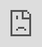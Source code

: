# Work with Stress and Resilience

## Overview {.unnumbered}

In Unit 5, both stress and resilience will be explored in detail. While these may appear to be distinct topics, they are deeply interconnected. Stress is an inevitable part of life, arising from various external and internal pressures, while resilience is the capacity to adapt and bounce back from these challenges. The relationship between the two is significant: the more resilient we become, the better we are at managing stress. Although stress will always exist, a resilient individual can approach it differently, viewing obstacles as opportunities for growth rather than insurmountable difficulties.
Resilience doesn’t eliminate stress, but it transforms the way we interact with it. With greater resilience, stressful situations are less likely to overwhelm us, and we develop healthier coping mechanisms. Instead of being paralyzed or drained by stress, resilience empowers us to stay grounded, think clearly, and respond effectively. Through building resilience, we gain the tools to reduce the impact of stress on our emotional, mental, and even physical well-being. In other words, by strengthening our resilience, we can significantly alter our experience of stress, making it less of a burden and more of a manageable part of our personal and professional lives.

### Topics {.unnumbered}

This unit is divided into the following topics:

1. Stress and Resilience
2. The development of stress/resilience
3. Therapy room strategies for dealing with stress and resilience

### Unit Learning Outcomes {.unnumbered}

When you have completed this unit, you will be able to:

- Identify some of the major researchers in the field of resilience and stress
- Demonstrate and practice what wellness and thriving could look like
- Describe what the brain looks like under stress and how resilience is built
- Conceptualize a case dealing with stress and resilience
- Practice the skill of validation as outlined in EFFT
- Develop a preliminary treatment plan and know where to find resources and further specialized training

### Learning Activities {.unnumbered}

Here is a list of learning activities that will benefit you in completing this unit. You may find it useful for planning your work.

::: {.learning-activity}

1. Watch and Read: The “Fathers of Stress and Resilience”
2. Read: The Meaning of Stress - Chapter 1 - PDF
3. Reflect: Stress
4. Watch: What is resilience?
5. Watch: Daniel Siegel Clips - Empathy and Resilience
6. Read: Stress Management and Prevention - Chapter 2
7. Watch: An Illustration
8. Read: Gordon Neufeld Institute
9. Watch: The Power of Vulnerability - Brené Brown
10. Watch: Dan Siegel on Neurobiology & Resilience
11. Read: Case Study

*Note:* Working through course activities will help you to meet the learning outcomes and successfully complete your assessments.

:::

### Assessment {.unnumbered} 

Please see the Assessment section in Moodle for assignment details.

### Resources {.unnumbered}

Here are the resources you will need to complete this unit.

- Other online resources will be provided in the unit.

## Stress and Resilience

Stress and its manifestation in the body are the topics we explore in Unit 5. As research shows, experiencing stress is detrimental to our bodies and our health in general. It is therefore very important to develop and expand our resilience in order to properly handle and interact with stress.

In the same manner as in previous units, I would like to acknowledge and hear from those who have contributed to the field of stress and resilience research. Although the scope of research has expanded since then, it is important to recall where we began.

### Activity: Video and Reading | The "Fathers of Stress and Resilience"

::: {.learning-activity}

**Dr. Hans Seyle**

In the world of stress management, Hans Selye is widely acknowledged as the "father of the field." As such, he is a Canadian resource for the rest of the world. Over 1700 scholarly papers and 39 books have been published since Dr. Selye published the first scientific paper to identify and define "stress" in 1936. His work was cited in more than 362,000 scientific papers and in countless popular magazine articles, in nearly every major language and in every country in the world at the time of his death in late 1982. There is no doubt that he is the most frequently cited author on stress issues in the world. Throughout a period of exposure to a nonspecific demand, Selye proposed that stress remains present in the individual's body. Among his distinctions, he called the cumulative effects of chronically applied stressors 'general adaptation syndrome,' also known as Selye's syndrome in the literature.

Dr. Selye is one of the founders of the Canadian Institute of Stress. You may wish to spend a few minutes exploring the following website: <https://stresscanada.org/>

To learn more about one of Dr. Hans Selye's major contributions to stress research, please watch the following video. Please note that the video is 4:01 minutes long.

<div class="video-container">

{{< video https://www.youtube-nocookie.com/embed/9FdmxfXrygA >}}

</div>

**Questions to Consider**

After viewing the video, consider the following questions and use them as a tool to help you process the information.

1. What is General Adaptation Syndrome?
2. What is it better described as?
3. What is the HPA? How can it weaken?

**Norman Garmezy**

The resilience theory is regarded as the brainchild of Norman Garmezy, the ‘father’ of resilience theory. In addition to his work in developmental psychopathology, he was a professor of psychology. Garmezy held positions at Duke University (1950–1961) and the Institute of Child Development at the University of Minnesota (1961–1989) after receiving his doctorate from the University of Iowa in 1950. It was his early work that focused on schizophrenia etiology, but his later work focuses on child development risks, resilience, stress, and coping. We will spend some time getting to know his research, even though there have been more advances since his discoveries in the 1980s and 1990s.

We will be reading from Ann Masten’s book, [Ordinary Magic](assets/u5/Ordinary_Magic_Introduction.pdf){target="_blank"}.

Ann Masten is a prominent resilience researcher and professor of child development at the University of Minnesota. She is widely recognized for her work on resilience in children and how they thrive despite adversity. In her book Ordinary Magic, Masten explores the concept of resilience, arguing that it is not a rare, extraordinary trait but a common capacity that arises from ordinary human resources like supportive relationships, problem-solving skills, and community support. The book highlights the power of everyday systems that foster resilience in individuals facing challenges. Masten studied under Garmezy and take note of when he is mentioned.

**Questions to Consider**

After reading the chapter, consider the following questions and use them as a tool to help you process the information.

1. What historic event were the key individuals who initiated studies on resilience in children a part of?
2. What are the four waves of resilience science?
3. What was the biggest surprise that emerged from the study of children who overcome adversity?
4. What does the word resilience mean?
5. What two kinds of evaluation are required to identify resilience in a persons life?
6. What are some examples of risk factors?

:::

### Activity: Reading | The Meaning of Stress - Chapter 1 - PDF

::: {.learning-activity}

To begin our conversation on stress and its meaning, please read the pdf file that you can find here.

[Stress Management And Prevention-Ch 1.pdf](assets/u5/Stress_Management_And_Prevention_Ch_1.pdf){target="_blank"}

This chapter's Key Questions will be used as our Questions to consider section. Reading these ahead of time will assist you in guiding your reading.

::: {.note icon="true"}

Note that the learning activities in this course are ungraded, unless specified. They are designed to help you succeed in your assessments in this course, so you are strongly encouraged to complete them.

:::

**Questions to Consider**

After the reading, consider the following questions and use them as a tool to help you process the information.

1. What are the different ways that stress can be defined and conceptualized?
2. What are the different ways that people respond to adversity in their lives?
3. Stress is ordinarily thought of as a fairly negative state, something to be avoided whenever possible. But how can stress be highly functional and operate as a survival mechanism
4. What is the general adaptation syndrome (GAS) and how does it function during times of stress?
5. What is the primary goal of stress management? Can such a program completely eliminate stress?
6. What are major sources of stress and how are they recognized?
7. How do you interpret the following statement: “Stress is not what exists on the outside, but how you perceive a situation on the inside?

:::

### Activity: Optional Reflection | Stress

::: {.learning-activity}

Consider the following questions and use the tool to save your notes. It is important to note that closing this active browser will not save your responses, so you will need to save/download your document before closing it. The file can be downloaded and worked on on your computer or device.

<iframe src="https://create.twu.ca/h5p/wp-admin/admin-ajax.php?action=h5p_embed&id=489" width="853" height="252" frameborder="0" allowfullscreen="allowfullscreen" title="Stress"></iframe>

:::

### Activity: Video | What is resilience?

::: {.learning-activity}

Different perspectives and points of view can be taken into account when discussing resilience. For an overview/introduction to resilience, watch the following YouTube video. Please consider that this video is 2.29 minutes long.  

<div class="video-container">

{{< video https://www.youtube-nocookie.com/embed/1r8hj72bfGo >}}

</div>

:::

### Activity: Videos | Daniel Siegel Clips - Empathy and Resilience

::: {.learning-activity}

The researcher Daniel Siegel is well known for his theory of interpersonal neurobiology, which explains how the brain, mind, and body are interconnected. Throughout his speech, he emphasizes the importance of resilience. As opposed to reading some of his books and articles, we will view some of his YouTube talks.

**Building Resilience**

<div class="video-container">

{{< video https://www.youtube-nocookie.com/embed/RkC8hx-_k3Y >}}

</div>

**Questions to Consider**

After the video, consider the following questions and use them as tools to help you process the information.

1. What are the 5 states of empathy?
2. What does compassion build on?
3. What are the two states of the brain that Daniel Siegel describes?
4. What is the metaphor that Daniel Siegel uses about the importance of awareness with resiliency?

**The Opportunity to Build the Circuits of Kindness and Resilience**

This next clip focuses on building resilience as parents with their children.

<div class="video-container">

{{< video https://www.youtube-nocookie.com/embed/0XG8uOWEBbc >}}

</div>

**Questions to Consider**

After the video, consider the following questions and use them as tools to help you process the information.

1. When are the first circuits of kindness and resilience growing?
2. What moments does Daniel Siegel encourage us to reframe?
3. How do you see this clip by Daniel Siegel as related to what EFFT explores?
4. What is the opportunity to build kindness and resilience that he talks about?

:::

## Stress and Resilience

The purpose of this section is to discuss how and why stress occurs, and how we can enhance our resilience to minimize stress; that is, as Daniel Siegel explains, by increasing our awareness, we will be able to handle things with less impact when they occur; despite the fact that they may still affect us, they will not have the same negative impact.

### Activity: Read | Stress Management and Prevention - Chapter 2

::: {.learning-activity}

In this chapter, we will examine how stress manifests in the body and how our body responds to stress. We should note that this is a continuation or a parallel from our previous learning about trauma. You are not expected to memorize all of the details or remember all of the parts of the body. This article is intended to give you a general understanding of how stress affects the body and how it can manifest itself.

Read p.30 to end of chapter. Please pay particular attention to pages 36-37 and observe how they are aligned with our understanding of EFFT. The Questions to consider section will be based on the Key Questions in the chapter. By reading these ahead of time, you will be able to guide your reading.

[Stress Management and Prevention - ch 2.pdf](assets/u5/Stress_Management_And_Prevention_Ch_2.pdf){target="_blank"}

**Questions to Consider**

Consider the following questions and use them as tools to help you process the information.

1. Why is it important to study the physiological basis of stress responses?
2. How can you apply what you learned in this chapter to understand better why people struggle so much in their lives?
3. How can studying the physiology of stress assist you in making sense of your own stress reactions, as well as those you witness in others?
4. How do chronic stress and anxiety affect the various systems in the body?
5. How do the nervous and endocrine systems work together to coordinate the body’s responses to stress?
6. How do the sympathetic and parasympathetic nervous systems work in concert to control physiological stress responses?
7. What are the body’s sequential steps in responding to perceived threats?
8. How is the immune system affected by chronic stress?
9. What are the risk factors associated with heart disease and other chronic health conditions?
10. How is sexual functioning affected by chronic or acute stress?
11. What are some ways that stress is helpful?

:::

### Activity: Video | An Illustration

::: {.learning-activity}

This clip with Dr. Gabor Maté on *The Connection Between Stress and Disease* illustrates how the body and the brain are connected and how stress manifests itself in the body. For the sake of time, let's watch this clip to get an idea of the book's content.

[Dr. Gabor Maté on The Connection Between Stress and Disease](https://www.youtube.com/watch?v=ajo3xkhTbfo&t=1861s){target="_blank"}

**Questions to Consider**

After the video, consider the following questions to help guide your learning.

1. Who is the illustration about at the beginning of the clip? At what age did she die?
2. What does he mean by responsibility?
3. What does Gabor describe we have to do in order to maintain an attachment relationship? When does illness come along?

:::

### Activity: Read | Gordon Neufeld Institute

::: {.learning-activity}

You may find the following article on Gordon Neufeld's website, the Neufeld Institute, helpful in understanding how resilience develops and how it can be fostered. The work of Gordon Neufeld in the area of parenting and family work has made him an internationally recognized researcher.

[https://neufeldinstitute.org/resilience-embracing-the-emotional-journey/](https://neufeldinstitute.org/resilience-embracing-the-emotional-journey/){target="_blank"}

**Questions to Consider**

After the reading, consider the following questions and use them as a tool to help you process the information.

1. How does Gordon Neufeld describe resilience?
2. What is the difference between true resilience and false resilience?
3. What happens when we are overloaded?
4. Finish this quote, “We already have inside of us the ingredients to allow healing to occur, we just need…”

:::

## Strategies for Dealing with Stress and Resilience

Being resilient means overcoming setbacks and challenges, such as losing a job, facing illness, experiencing a disaster, or grieving a loved one. These stressful events can lead people to unhealthy coping mechanisms, like substance abuse, eating disorders, or risky behaviors, which can make them feel stuck in their problems or victimized. While resilience doesn’t eliminate difficulties, it helps people look beyond them, find joy in life, and handle stress more effectively.

This is another opportunity for us to continue learning from EFFT. The goal is for you to have a reasonably good understanding of what validation entails by now. During this session, we will develop a validation statement and add a behaviour coaching component.

### Activity: Optional Video | The Power of Vulnerability - Brené Brown

::: {.learning-activity}

Brown has spent the past two decades studying courage, vulnerability, shame, and empathy at the University of Texas at Austin McCombs School of Business. Five of her books are New York Times bestsellers.

Please watch this clip from Brene Brown, who is well known for her work on vulnerability, shame, courage, and their relationship to resilience before starting the EFFT exercises/reading. It is likely that you have heard Brene Brown speak before, but I encourage you to listen to her again and consider how working on shame/vulnerability/courage can also cultivate resilience within you while working in the therapy room. This is her first TED talk that is well known to most people; it captured the attention of the nation.

[Video: The Power of Vulnerability](https://www.ted.com/talks/brene_brown_the_power_of_vulnerability?language=en){target="_blank"}

<div class="video-container">

<iframe src="https://embed.ted.com/talks/brene_brown_the_power_of_vulnerability" width="1024px" height="576px" title="The power of vulnerability" style="position:absolute;left:0;top:0;width:100%;height:100%"  frameborder="0" scrolling="no" allowfullscreen onload="window.parent.postMessage('iframeLoaded', 'https://embed.ted.com')"></iframe>

</div>

**Questions to Consider**

After the video, consider the following question and use it to help you process the information.

1. How does working on alleviating our shame build and foster resilience? Describe the connection

:::

### Activity: Watch | Dan Siegel on Neurobiology & Resilience

::: {.learning-activity}

This short clip by Daniel Siegel discusses how to build resilience and connection by focusing not only on the individual, but on the collective "we."

<div class="video-container">

{{< video https://www.youtube-nocookie.com/embed/Zriw-jShjzY >}}

</div>

:::

### Activity: Case Study

::: {.learning-activity}

Please refer back to the EFFT manual if you need any reminders on emotion coaching or behavior coaching.

---

In regards to stress and resilience specifically, I quote this text from our EFFT Manual:

“There is strong evidence to suggest that emotional intelligence (which includes emotion management, emotion perception, and emotion utilization) moderates the relationship between stress and mental health concerns in adolescents and adults, including depression, hopelessness, and suicidal ideation (Ciarrochi, Deane, & Anderson, 2002; Extremera & Fernandez-Berrocal, 2006). Taken together, these studies suggest that a focus on the development and refinement of emotion processing and regulation can serve to buffer against the experience of life stressors. For these reasons, the EFFT clinician also works with caregivers to equip them with the skills of emotion coaching to support their loved one’s wellness. Over time, their loved one develops self-efficacy with emotion processing-that is, the capacity and confidence to experience, tolerate, regulate, and  be guided by their emotions without need of maladaptive coping strategies. In addition to supporting in the moment emotion processing and the development of the capacity to self-regulate, emotion-coaching skills enhance treatment in various ways. As caregivers adopt this new style of relating to their loved one, their relationship will strengthen and their efforts to support their loved one with behavioral symptoms will be more effective and better received. As symptoms decrease, caregivers can also support their loved one to manage the flood of emotions that sometimes follow. This work will also provide loved ones with evidence of their caregiver’s capacity and willingness to support them with their emotional pain, making it more likely that they will turn to the caregiver for support in times of stress” (Lafrance, Henderson & Mayman, 2020).

---

Read the following Case Study and then spend some time creating a validation statement for this particular client. We will be emotion coaching this client and adding a ‘behavior intervention’ that will help the client to deal with their ongoing stress in their life. You may come up with your own ideas for what may help alleviate stress based on the class readings, your own experience, or you can also look up some suggestions if you would like. Note that you would do a lot more work than just this one emotion coaching before suggesting a way to cope. In real time, you really need to spend time in the validation with them really understanding what they are saying and conveying that you ‘get it’.

<iframe src="https://create.twu.ca/h5p/wp-admin/admin-ajax.php?action=h5p_embed&id=499" width="853" height="252" frameborder="0" allowfullscreen="allowfullscreen" title="Case Study"></iframe><script src="https://create.twu.ca/h5p/wp-content/plugins/h5p/h5p-php-library/js/h5p-resizer.js" charset="UTF-8"></script>

:::

## Summary {.unnumbered}

In Unit 5, you have learned about Stress and Resilience. It is so important that we understand how prolonged stress can affect our bodies and how urgent it is to take action. The fact that we can build up our resilience tangibly should also encourage you. In the beginning, it is easier to do it when we are young, but it is also possible to do when we are older. Fortunately, the brain is very malleable and can still be taught and learned.

::: {.check}

Before you move on to the next unit, you may want to check that you are able to:

- Identify some of the major researchers in the field of resilience and stress
- Demonstrate and practice what wellness and thriving could look like
- Describe what the brain looks like under stress and how resilience is built
- Conceptualize a case dealing with stress and resilience
- Practice the skill of validation as outlined in EFFT
- Develop a preliminary treatment plan and know where to find resources and further specialized training

:::


## Unit 5 Resources

### Topic 1: Stress and Resilience {.unnumbered}

**Videos**

- [Hans Selye's General Adaption Syndrome and the HPA Axis: Exploring the Connection](https://youtu.be/9FdmxfXrygA){target="_blank"}
- [InBrief: The Science of Resilience](https://youtu.be/1r8hj72bfGo){target="_blank"}
- ["Building Resilience in Care Providers" Daniel Siegel | HagueTalks](https://youtu.be/RkC8hx-_k3Y){target="_blank"}
- [Dan Siegel - The Opportunity to Build the Circuits of Kindness and Resilience](https://youtu.be/0XG8uOWEBbc){target="_blank"}

**Readings**

- [Masten, Ann S. (2014). Ordinary Magic: Resilience in Development. The Guilford Press.](assets/u5/Ordinary_Magic_Introduction.pdf){target="_blank"}
- Seaward, B. L. (2011). Stress Management And Prevention: Applications to Daily Life (2nd ed.). Jones & Bartlett Publishers.

**Websites**

- There are no websites to visit for this topic.

### Topic 2: Stress and Resilience {.unnumbered}

**Videos**

- [Dr. Gabor Maté on The Connection Between Stress and Disease](https://www.youtube.com/watch?v=ajo3xkhTbfo&t=1861s){target="_blank"}

**Readings**

- Seaward, B. L. (2011). Stress Management and Prevention: Applications to Daily Life (2nd ed.). Jones & Bartlett Publishers.

**Websites**

- [Resilience: Embracing the Emotional Journey](https://neufeldinstitute.org/resilience-embracing-the-emotional-journey/){target="_blank"}

### Topic 3: Strategies for dealing with stress and resilience {.unnumbered}

**Videos**

- [The Power of Vulnerability](https://www.ted.com/talks/brene_brown_the_power_of_vulnerability?subtitle=en){target="_blank"}
- [Dan Siegel on Neurobiology and Resilience](https://youtu.be/Zriw-jShjzY){target="_blank"}

**Readings**

- EFFT Manual

**Websites**

- There are no websites to visit for this topic.